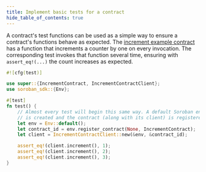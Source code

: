 ```yaml
---
title: Implement basic tests for a contract
hide_table_of_contents: true
---
```


A contract's test functions can be used as a simple way to ensure a contract's functions behave as expected. The [increment example contract](../../getting-started/deploy-incrementor.mdx) has a function that increments a counter by one on every invocation. The corresponding test invokes that function several time, ensuring with `assert_eq!(...)` the count increases as expected.

```rust
#![cfg(test)]

use super::{IncrementContract, IncrementContractClient};
use soroban_sdk::{Env};

#[test]
fn test() {
    // Almost every test will begin this same way. A default Soroban environment
    // is created and the contract (along with its client) is registered in it.
    let env = Env::default();
    let contract_id = env.register_contract(None, IncrementContract);
    let client = IncrementContractClient::new(&env, &contract_id);

    assert_eq!(client.increment(), 1);
    assert_eq!(client.increment(), 2);
    assert_eq!(client.increment(), 3);
}
```

